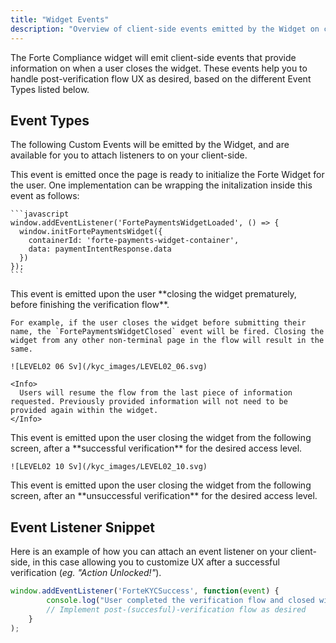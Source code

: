 ```yaml
---
title: "Widget Events"
description: "Overview of client-side events emitted by the Widget on certain user actions."
---
```


The Forte Compliance widget will emit client-side events that provide information on when a user closes the widget. These events help you to handle post-verification flow UX as desired, based on the different Event Types listed below.

## Event Types

The following Custom Events will be emitted by the Widget, and are available for you to attach listeners to on your client-side.

<AccordionGroup>
  <Accordion title="FortePaymentsWidgetLoaded" icon="download">
    This event is emitted once the page is ready to initialize the Forte Widget for the user. One implementation can be wrapping the initalization inside this event as follows:

    ```javascript
    window.addEventListener('FortePaymentsWidgetLoaded', () => {
      window.initFortePaymentsWidget({
        containerId: 'forte-payments-widget-container',
        data: paymentIntentResponse.data
      })
    });
    ```
  </Accordion>
  <Accordion title="FortePaymentsWidgetClosed" icon="person-to-door">
    This event is emitted upon the user **closing the widget prematurely, before finishing the verification flow**.

    For example, if the user closes the widget before submitting their name, the `FortePaymentsWidgetClosed` event will be fired. Closing the widget from any other non-terminal page in the flow will result in the same.

    ![LEVEL02 06 Sv](/kyc_images/LEVEL02_06.svg)

    <Info>
      Users will resume the flow from the last piece of information requested. Previously provided information will not need to be provided again within the widget.
    </Info>
  </Accordion>
  <Accordion title="ForteKYCSuccess" icon="circle-check">
    This event is emitted upon the user closing the widget from the following screen, after a **successful verification** for the desired access level.

    ![LEVEL02 10 Sv](/kyc_images/LEVEL02_10.svg)
  </Accordion>
  <Accordion title="ForteKYCFailure" icon="circle-xmark">
    This event is emitted upon the user closing the widget from the following screen, after an **unsuccessful verification** for the desired access level.
  </Accordion>
</AccordionGroup>

## Event Listener Snippet

Here is an example of how you can attach an event listener on your client-side, in this case allowing you to customize UX after a successful verification (_eg. "Action Unlocked\!"_).

```javascript
window.addEventListener('ForteKYCSuccess', function(event) {
		console.log("User completed the verification flow and closed widget!");
		// Implement post-(succesful)-verification flow as desired
	}
);
```